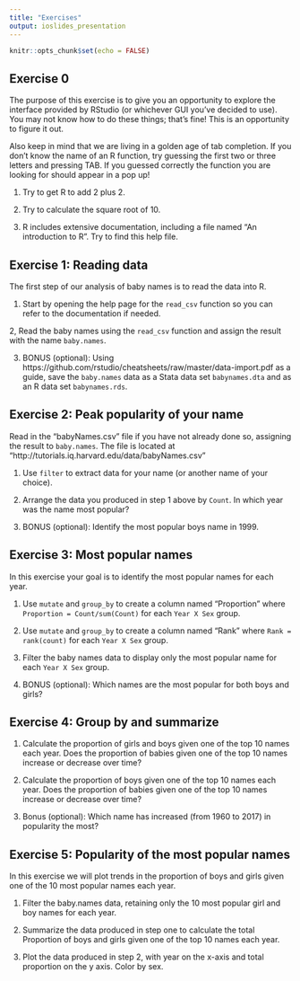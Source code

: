 ```yaml
---
title: "Exercises"
output: ioslides_presentation
---
```


```r
knitr::opts_chunk$set(echo = FALSE)
```

## Exercise 0

The purpose of this exercise is to give you an opportunity to explore
the interface provided by RStudio (or whichever GUI you've decided to
use). You may not know how to do these things; that's fine! This is an
opportunity to figure it out.

Also keep in mind that we are living in a golden age of tab completion.
If you don't know the name of an R function, try guessing the first two
or three letters and pressing TAB. If you guessed correctly the function
you are looking for should appear in a pop up!

1.  Try to get R to add 2 plus 2.

2.  Try to calculate the square root of 10.

3.  R includes extensive documentation, including a file named "An
    introduction to R". Try to find this help file.


## Exercise 1: Reading data

The first step of our analysis of baby names is to read the data into R. 

1. Start by opening the help page for the `read_csv` function so you can refer
to the documentation if needed.

2, Read the baby names using the `read_csv` function and assign the result 
with the name `baby.names`.

3. BONUS (optional): Using 
https://github.com/rstudio/cheatsheets/raw/master/data-import.pdf 
as a guide, save the `baby.names` data as a Stata data set `babynames.dta` 
and as an R data set `babynames.rds`.

## Exercise 2: Peak popularity of your name

Read in the "babyNames.csv" file if you have not already done so,
assigning the result to `baby.names`. The file is located at "http://tutorials.iq.harvard.edu/data/babyNames.csv"

1.  Use `filter` to extract data for your name (or another name of your choice).  

2.  Arrange the data you produced in step 1 above by `Count`. 
    In which year was the name most popular?

3.  BONUS (optional): Identify the most popular boys name in 1999.

## Exercise 3: Most popular names

In this exercise your goal is to identify the most popular names for each year.

1.  Use `mutate` and `group_by` to create a column named "Proportion"
    where `Proportion = Count/sum(Count)` for each `Year X Sex` group.

2.  Use `mutate` and `group_by` to create a column named "Rank" where 
    `Rank = rank(count)` for each `Year X Sex` group. 

3.  Filter the baby names data to display only the most popular name 
    for each `Year X Sex` group.

4. BONUS (optional): Which names are the most popular for both boys and girls?


## Exercise 4: Group by and summarize

1.  Calculate the proportion of girls and boys given one of 
    the top 10 names each year. Does the proportion
    of babies given one of the top 10 names increase or
    decrease over time?

2.  Calculate the proportion of boys given one of 
    the top 10 names each year. Does the proportion
    of babies given one of the top 10 names increase or
    decrease over time?

3.  Bonus (optional): Which name has increased (from 1960 to 2017) 
                      in popularity the most?


## Exercise 5: Popularity of the most popular names

In this exercise we will plot trends in the proportion of boys and girls given one of the 10 most popular names each year.

1.  Filter the baby.names data, retaining only the 10 most popular girl
    and boy names for each year.

2.  Summarize the data produced in step one to calculate the total
    Proportion of boys and girls given one of the top 10 names
    each year.

3.  Plot the data produced in step 2, with year on the x-axis
    and total proportion on the y axis. Color by sex.
    